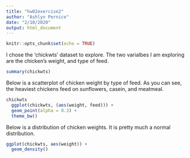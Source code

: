 ```yaml
---
title: "hw02exercise2"
author: "Ashlyn Pernice"
date: "2/10/2020"
output: html_document
---
```


```r
knitr::opts_chunk$set(echo = TRUE)
```

I chose the 'chickwts' dataset to explore. The two varialbes I am exploring are the chicken's weight, and type of feed. 
```r
summary(chickwts)
```

Below is a scatterplot of chicken weight by type of feed. As you can see, the heaviest chickens feed on sunflowers, casein, and meatmeal. 

```r
chickwts
  ggplot(chickwts, (aes(weight, feed))) +
  geom_point(alpha = 0.3) +
  theme_bw()
```
Below is a distribution of chicken weights. It is pretty much a normal distribution. 
```r
ggplot(chickwts, aes(weight)) +
  geom_density()

```
